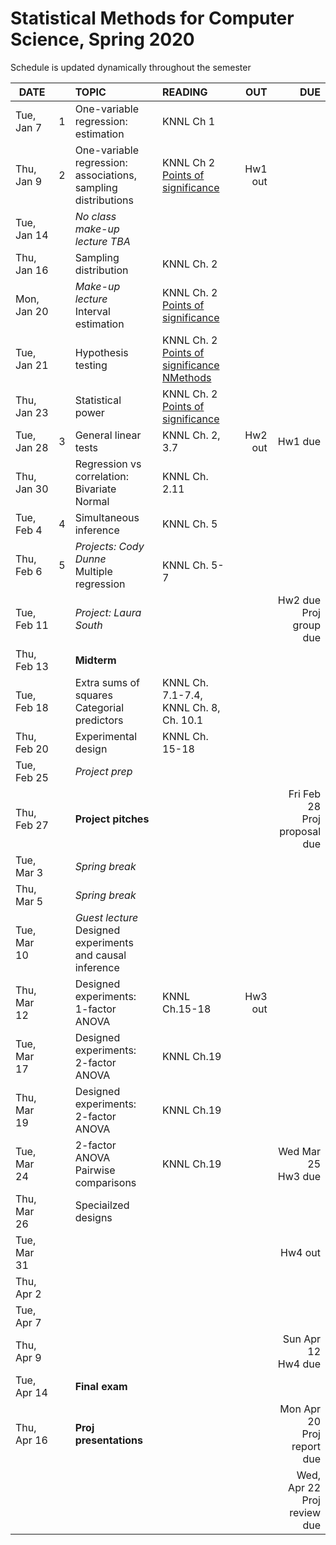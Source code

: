 <h1> Statistical Methods for Computer Science, Spring 2020 </h1>
Schedule is updated dynamically throughout the semester
</br>

<font size="3">

| DATE        |    | TOPIC            |READING     |      OUT |        DUE |
| ---------   | -- |:-----------------|:--------------| --------:| ----------:|
| Tue, Jan 7  | 1  |One-variable regression:</br>estimation| KNNL Ch 1|          |            |
| Thu, Jan 9  | 2  |One-variable regression:</br>associations, sampling distributions| KNNL Ch 2</br>[Points of significance](https://www.nature.com/articles/nmeth.2613)|  Hw1 out |            |
| Tue, Jan 14 |    | *No class</br>make-up lecture TBA*   |          |          |            |
| Thu, Jan 16 |    | Sampling distribution |  KNNL Ch. 2             |          |  |
| Mon, Jan 20 |    | *Make-up lecture*</br>Interval estimation  | KNNL Ch. 2</br>[Points of significance](https://www.nature.com/articles/nmeth.2659) |          |            |
| Tue, Jan 21 |    |  Hypothesis testing                |   KNNL Ch. 2</br>[Points of significance](https://www.nature.com/articles/nmeth.2698)</br>[NMethods](https://www.nature.com/articles/nmeth.3288)            |          |            |
| Thu, Jan 23 |    | Statistical power | KNNL Ch. 2</br>[Points of significance](https://www.nature.com/articles/nmeth.2738)  |          |            |
| Tue, Jan 28 | 3  |  General linear tests  |  KNNL Ch. 2, 3.7  |Hw2 out   | Hw1 due    |
| Thu, Jan 30 |    |Regression vs correlation:<br>Bivariate Normal| KNNL Ch. 2.11|       |            |
| Tue, Feb 4  | 4  |  Simultaneous inference  |  KNNL Ch. 5             |          |            |
| Thu, Feb 6  | 5  |*Projects: Cody Dunne*</br>Multiple regression |  </br>KNNL Ch. 5-7             |          |            |
| Tue, Feb 11 |    |*Project: Laura South* |               |          | Hw2 due</br>Proj group due| 
| Thu, Feb 13 |    | **Midterm**  |               |          |            |
| Tue, Feb 18 |    |  Extra sums of squares</br>Categorial predictors           |    KNNL Ch. 7.1-7.4,</br>KNNL Ch. 8, Ch. 10.1           |          |            |
| Thu, Feb 20 |    | Experimental design                 |   KNNL Ch. 15-18            |          |            |
| Tue, Feb 25 |    | *Project prep*|              |          |            |
| Thu, Feb 27 |    | **Project pitches** |            |          |Fri Feb 28</br>Proj proposal due|
| Tue, Mar 3  |    |  *Spring break*  |               |          |            |
| Thu, Mar 5  |    |  *Spring break*  |               |          |            |
| Tue, Mar 10 |    |*Guest lecture*</br>Designed experiments</br>and causal inference||  ||
| Thu, Mar 12 |    | Designed experiments:</br>1-factor ANOVA  |  KNNL Ch.15-18             |   Hw3 out        |            |
| Tue, Mar 17 |    | Designed experiments:</br>2-factor ANOVA  |  KNNL Ch.19 |          |            |
| Thu, Mar 19 |    | Designed experiments:</br>2-factor ANOVA  |  KNNL Ch.19 |          |            |
| Tue, Mar 24 |    | 2-factor ANOVA</br>Pairwise comparisons  |  KNNL Ch.19  |          | Wed Mar 25</br>Hw3 due   |
| Thu, Mar 26 |    | Speciailzed designs||||
| Tue, Mar 31 |    |              |               |          | Hw4 out |
| Thu, Apr 2  |    |              |               |          |            |
| Tue, Apr 7  |    |                  |               |          |            |
| Thu, Apr 9  |    |                  |               |          |  Sun Apr 12</br>Hw4 due   | 
| Tue, Apr 14 |    | **Final exam**  |                |          |            |
| Thu, Apr 16 |    | **Proj presentations**  |        |          |  Mon Apr 20</br>Proj report due  |
|             |    |                  |               |          |  Wed, Apr 22</br>Proj review due |
</font>






